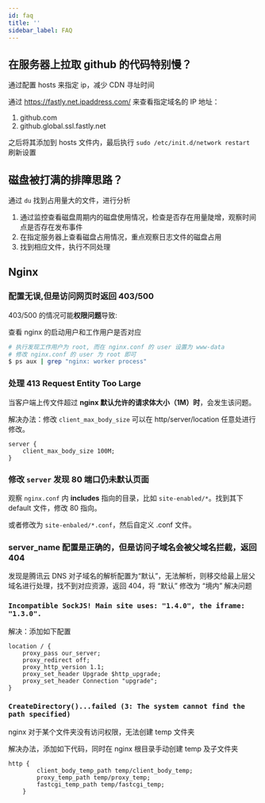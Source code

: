 ```yaml
---
id: faq
title: ''
sidebar_label: FAQ
---
```


## 在服务器上拉取 github 的代码特别慢？

通过配置 hosts 来指定 ip，减少 CDN 寻址时间

通过 https://fastly.net.ipaddress.com/ 来查看指定域名的 IP 地址：

1. github.com
2. github.global.ssl.fastly.net

之后将其添加到 hosts 文件内，最后执行 `sudo /etc/init.d/network restart` 刷新设置

## 磁盘被打满的排障思路？

通过 `du` 找到占用量大的文件，进行分析

1. 通过监控查看磁盘周期内的磁盘使用情况，检查是否存在用量陡增，观察时间点是否存在发布事件
2. 在指定服务器上查看磁盘占用情况，重点观察日志文件的磁盘占用
3. 找到相应文件，执行不同处理

## Nginx

### 配置无误,但是访问网页时返回 403/500

403/500 的情况可能**权限问题**导致:

查看 nginx 的启动用户和工作用户是否对应

```bash
# 执行发现工作用户为 root, 而在 nginx.conf 的 user 设置为 www-data
# 修改 nginx.conf 的 user 为 root 即可
$ ps aux | grep "nginx: worker process"
```

### 处理 413 Request Entity Too Large

当客户端上传文件超过 **nginx 默认允许的请求体大小（1M）时**，会发生该问题。

解决办法：修改 `client_max_body_size` 可以在 http/server/location 任意处进行修改。

```
server {
	client_max_body_size 100M;
}

```

### 修改 `server` 发现 80 端口仍未默认页面

观察 `nginx.conf` 内 **includes** 指向的目录，比如 `site-enabled/*`。找到其下 default 文件，修改 80 指向。

或者修改为 `site-enbaled/*.conf`，然后自定义 .conf 文件。

### server_name 配置是正确的，但是访问子域名会被父域名拦截，返回 404

发现是腾讯云 DNS 对子域名的解析配置为“默认”，无法解析，则移交给最上层父域名进行处理，找不到对应资源，返回 404，将 “默认” 修改为 “境内” 解决问题

### `Incompatible SockJS! Main site uses: "1.4.0", the iframe: "1.3.0".`

解决：添加如下配置

```
location / {
    proxy_pass our_server;
    proxy_redirect off;
    proxy_http_version 1.1;
    proxy_set_header Upgrade $http_upgrade;
    proxy_set_header Connection "upgrade";
}
```

### `CreateDirectory()...failed (3: The system cannot find the path specified)`

nginx 对于某个文件夹没有访问权限，无法创建 temp 文件夹

解决办法，添加如下代码，同时在 nginx 根目录手动创建 temp 及子文件夹

```
http {
		client_body_temp_path temp/client_body_temp;
		proxy_temp_path temp/proxy_temp;
    	fastcgi_temp_path temp/fastcgi_temp;
	}
```
